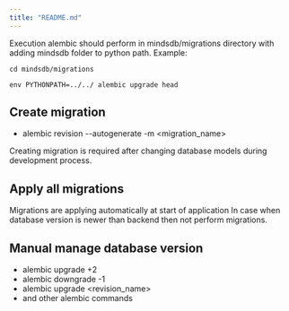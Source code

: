 ```yaml
---
title: "README.md"
---
```



Execution alembic should perform in mindsdb/migrations directory
with adding mindsdb folder to python path. Example:

`cd mindsdb/migrations`

`env PYTHONPATH=../../ alembic upgrade head`

## Create migration

- alembic revision --autogenerate -m &lt;migration_name&gt;

Creating migration is required after changing database models during development process.

## Apply all migrations

Migrations are applying automatically at start of application
In case when database version is newer than backend then not perform migrations.

## Manual manage database version
- alembic upgrade +2
- alembic downgrade -1
- alembic upgrade &lt;revision_name&gt;
- and other alembic commands
